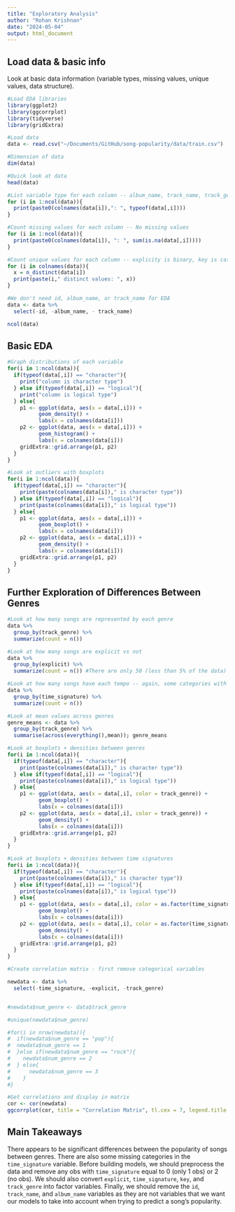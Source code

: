 ```yaml
---
title: "Exploratory Analysis"
author: "Rohan Krishnan"
date: "2024-05-04"
output: html_document
---
```


## Load data & basic info

Look at basic data information (variable types, missing values, unique values, data structure).

```r
#Load EDA libraries
library(ggplot2)
library(ggcorrplot)
library(tidyverse)
library(gridExtra)

#Load data
data <- read.csv("~/Documents/GitHub/song-popularity/data/train.csv")

#Dimension of data
dim(data)

#Quick look at data
head(data)

#List variable type for each column -- album_name, track_name, track_genre are characters
for (i in 1:ncol(data)){
  print(paste0(colnames(data[i]),": ", typeof(data[,i])))
}

#Count missing values for each column -- No missing values
for (i in 1:ncol(data)){
  print(paste0(colnames(data[i]), ": ", sum(is.na(data[,i]))))
}

#Count unique values for each column -- explicity is binary, key is categorical, mode is binary, time_signature is categorical, track_genre is categorical 
for (i in colnames(data)){
  x = n_distinct(data[i])
  print(paste(i," distinct values: ", x))
}

#We don't need id, album_name, or track_name for EDA
data <- data %>%
  select(-id, -album_name, - track_name)

ncol(data)
```

## Basic EDA

```r
#Graph distributions of each variable
for(i in 1:ncol(data)){
  if(typeof(data[,i]) == "character"){
    print("column is character type")
  } else if(typeof(data[,i]) == "logical"){
    print("column is logical type")
  } else{
    p1 <- ggplot(data, aes(x = data[,i])) + 
          geom_density() + 
          labs(x = colnames(data[i]))
    p2 <- ggplot(data, aes(x = data[,i])) + 
          geom_histogram() + 
          labs(x = colnames(data[i]))
    gridExtra::grid.arrange(p1, p2)
  }
}

#Look at outliers with boxplots
for(i in 1:ncol(data)){
  if(typeof(data[,i]) == "character"){
    print(paste(colnames(data[i])," is character type"))
  } else if(typeof(data[,i]) == "logical"){
    print(paste(colnames(data[i])," is logical type"))
  } else{
    p1 <- ggplot(data, aes(x = data[,i])) + 
          geom_boxplot() + 
          labs(x = colnames(data[i]))
    p2 <- ggplot(data, aes(x = data[,i])) + 
          geom_density() + 
          labs(x = colnames(data[i]))
    gridExtra::grid.arrange(p1, p2)
  }
}
```

## Further Exploration of Differences Between Genres

```r
#Look at how many songs are represented by each genre
data %>%
  group_by(track_genre) %>%
  summarize(count = n())

#Look at how many songs are explicit vs not
data %>%
  group_by(explicit) %>%
  summarize(count = n()) #There are only 50 (less than 5% of the data) explicit obs

#Look at how many songs have each tempo -- again, some categories with under 5% of obs (0 and 2)
data %>%
  group_by(time_signature) %>%
  summarize(count = n())

#Look at mean values across genres
genre_means <- data %>%
  group_by(track_genre) %>%
  summarise(across(everything(),mean)); genre_means

#Look at boxplots + densities between genres
for(i in 1:ncol(data)){
  if(typeof(data[,i]) == "character"){
    print(paste(colnames(data[i])," is character type"))
  } else if(typeof(data[,i]) == "logical"){
    print(paste(colnames(data[i])," is logical type"))
  } else{
    p1 <- ggplot(data, aes(x = data[,i], color = track_genre)) + 
          geom_boxplot() + 
          labs(x = colnames(data[i]))
    p2 <- ggplot(data, aes(x = data[,i], color = track_genre)) + 
          geom_density() + 
          labs(x = colnames(data[i]))
    gridExtra::grid.arrange(p1, p2)
  }
}

#Look at boxplots + densities between time signatures
for(i in 1:ncol(data)){
  if(typeof(data[,i]) == "character"){
    print(paste(colnames(data[i])," is character type"))
  } else if(typeof(data[,i]) == "logical"){
    print(paste(colnames(data[i])," is logical type"))
  } else{
    p1 <- ggplot(data, aes(x = data[,i], color = as.factor(time_signature))) + 
          geom_boxplot() + 
          labs(x = colnames(data[i]))
    p2 <- ggplot(data, aes(x = data[,i], color = as.factor(time_signature))) + 
          geom_density() + 
          labs(x = colnames(data[i]))
    gridExtra::grid.arrange(p1, p2)
  }
}

#Create correlation matrix - first remove categorical variables

newdata <- data %>%
  select(-time_signature, -explicit, -track_genre)


#newdata$num_genre <- data$track_genre

#unique(newdata$num_genre)

#for(i in nrow(newdata)){
#  if(newdata$num_genre == "pop"){
#  newdata$num_genre == 1
#  }else if(newdata$num_genre == "rock"){
#    newdata$num_genre == 2
#  } else{
#      newdata$num_genre == 3
#    }
#}

#Get correlations and display in matrix
cor <- cor(newdata)
ggcorrplot(cor, title = "Correlation Matrix", tl.cex = 7, legend.title = "Correlation", colors = c("#5386E4", "white", "#EE8434"))
```

## Main Takeaways

There appears to be significant differences between the popularity of songs between genres. There are also some missing categories in the `time_signature` variable. Before building models, we should preprocess the data and remove any obs with `time_signature` equal to 0 (only 1 obs) or 2 (no obs). We should also convert `explicit`, `time_signature`, `key`, and `track_genre` into factor variables. Finally, we should remove the `id`, `track_name`, and `album_name` variables as they are not variables that we want our models to take into account when trying to predict a song's popularity.
